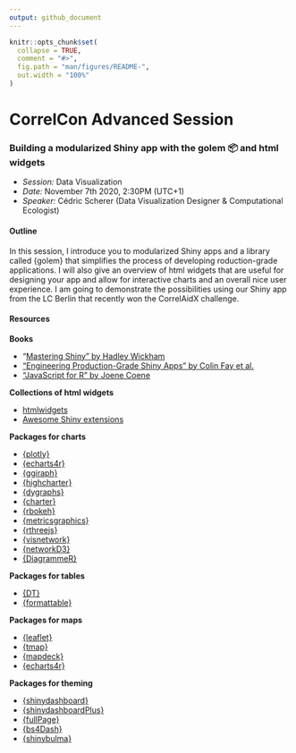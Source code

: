 ```yaml
---
output: github_document
---
```


<!-- README.md is generated from README.Rmd. Please edit that file -->

```r
knitr::opts_chunk$set(
  collapse = TRUE,
  comment = "#>",
  fig.path = "man/figures/README-",
  out.width = "100%"
)
```

# CorrelCon Advanced Session

### Building a modularized Shiny app with the golem 📦 and html widgets

* *Session:* Data Visualization  
* *Date:* November 7th 2020, 2:30PM (UTC+1)  
* *Speaker:* Cédric Scherer (Data Visualization Designer & Computational Ecologist)


#### Outline

In this session, I introduce you to modularized Shiny apps and a library called {golem} that simplifies the process of developing roduction-grade applications. I will also give an overview of html widgets that are useful for designing your app and allow for interactive charts and an overall nice user experience. I am going to demonstrate the possibilities using our Shiny app from the LC Berlin that recently won the CorrelAidX challenge.  


#### Resources

**Books**

* "[Mastering Shiny" by Hadley Wickham](mastering-shiny.org)
* ["Engineering Production-Grade Shiny Apps" by Colin Fay et al.](engineering-shiny.org)
* ["JavaScript for R" by Joene Coene](javascript-for-r.com)

**Collections of html widgets**

* [htmlwidgets](gallery.htmlwidgets.org)
* [Awesome Shiny extensions](nanxstats/awesome-shiny-extensions)

**Packages for charts**

* [{plotly}](plot.ly/r)
* [{echarts4r}](echarts4r.john-coene.com)
* [{ggiraph}](davidgohel.github.io/ggiraph)
* [{highcharter}](jkunst.com/highcharter)
* [{dygraphs}](rstudio.github.io/dygraphs)
* [{charter}](github.com/johncoene/charter)
* [{rbokeh}](hafen.github.io/rbokeh)
* [{metricsgraphics}](hrbrmstr.github.io/metricsgraphics)
* [{rthreejs}](github.com/bwlewis/rthreejs)
* [{visnetwork}](dataknowledge.github.io/visNetwork)
* [{networkD3}](christophergandrud.github.io/networkD3/)
* [{DiagrammeR}](rich-iannone.github.io/DiagrammeR)

**Packages for tables**

* [{DT}](rstudio.github.io/DT)
* [{formattable}](renkun-ken.github.io/formattable)

**Packages for maps**

* [{leaflet}](rstudio.github.io/leaflet)
* [{tmap}](github.com/mtennekes/tmap)
* [{mapdeck}](symbolixau.github.io/mapdeck)
* [{echarts4r}](echarts4r.john-coene.com)

**Packages for theming**

* [{shinydashboard}](rstudio.github.io/shinydashboard/)
* [{shinydashboardPlus}](rinterface.github.io/shinydashboardPlus)
* [{fullPage}](rinterface.github.io/fullPage)
* [{bs4Dash}](rinterface.github.io/bs4Dash)
* [{shinybulma}](rinterface.github.io/shinybulma)
